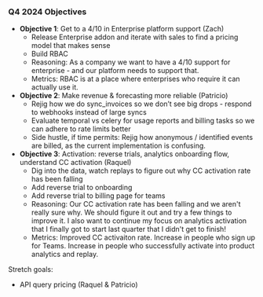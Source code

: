 ### Q4 2024 Objectives

- **Objective 1**: Get to a 4/10 in Enterprise platform support (Zach)
  - Release Enterprise addon and iterate with sales to find a pricing model that makes sense
  - Build RBAC
  - Reasoning: As a company we want to have a 4/10 support for enterprise - and our platform needs to support that.
  - Metrics: RBAC is at a place where enterprises who require it can actually use it.
- **Objective 2**: Make revenue & forecasting more reliable (Patricio)
  - Rejig how we do sync_invoices so we don’t see big drops - respond to webhooks instead of large syncs
  - Evaluate temporal vs celery for usage reports and billing tasks so we can adhere to rate limits better
  - Side hustle, if time permits: Rejig how anonymous / identified events are billed, as the current implementation is confusing.
- **Objective 3**: Activation: reverse trials, analytics onboarding flow, understand CC activation (Raquel)
  - Dig into the data, watch replays to figure out why CC activation rate has been falling
  - Add reverse trial to onboarding
  - Add reverse trial to billing page for teams
  - Reasoning: Our CC activation rate has been falling and we aren't really sure why. We should figure it out and try a few things to improve it. I also want to continue my focus on analytics activation that I finally got to start last quarter that I didn't get to finish!
  - Metrics: Improved CC activaiton rate. Increase in people who sign up for Teams. Increase in people who successfully activate into product analytics and replay.

Stretch goals:
  - API query pricing (Raquel & Patricio)
